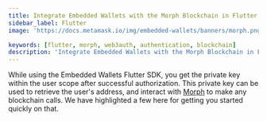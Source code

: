 ```yaml
---
title: Integrate Embedded Wallets with the Morph Blockchain in Flutter
sidebar_label: Flutter
image: 'https://docs.metamask.io/img/embedded-wallets/banners/morph.png'

keywords: [flutter, morph, web3auth, authentication, blockchain]
description: 'Integrate Embedded Wallets with the Morph Blockchain in Flutter | Embedded Wallets'
---
```



<SEO
  title="Integrate Embedded Wallets with the Morph Blockchain in Flutter"
  description="Integrate Embedded Wallets with the Morph Blockchain in Flutter | Embedded Wallets"
  image="https://docs.metamask.io/img/embedded-wallets/banners/morph.png"
  slug="/embedded-wallets/connect-blockchain/evm/morph/flutter"
/>

While using the Embedded Wallets Flutter SDK, you get the private key within the user scope after successful authorization. This private key can be used to retrieve the user's address, and interact with [Morph](https://www.morphl2.io/) to make any blockchain calls. We have highlighted a few here for getting you started quickly on that.

<EVMInteraction />
